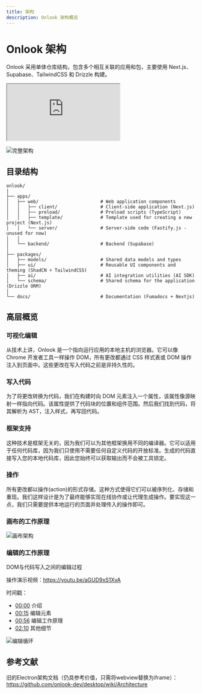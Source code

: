 ```yaml
---
title: 架构
description: Onlook 架构概览
---
```


# Onlook 架构

Onlook 采用单体仓库结构，包含多个相互关联的应用和包，主要使用 Next.js、Supabase、TailwindCSS 和 Drizzle 构建。

<div className="relative h-[500px] overflow-hidden">
  <iframe
    className="absolute top-0 left-0 h-full w-full"
    src="https://www.youtube.com/embed/iaixwRNjg4I"
    title="Onlook Architecture Walkthrough"
    allow="accelerometer; autoplay; clipboard-write; encrypted-media; gyroscope; picture-in-picture; web-share"
    allowFullScreen
  ></iframe>
</div>

![完整架构](/images/full-architecture.png)

## 目录结构

```
onlook/
|
├── apps/
│   ├── web/                       # Web application components
│   │   ├── client/                # Client-side application (Next.js)
│   │   ├── preload/               # Preload scripts (TypeScript)
│   │   ├── template/              # Template used for creating a new project (Next.js)
│   │   └── server/                # Server-side code (Fastify.js - unused for now)
│   │
│   └── backend/                   # Backend (Supabase)
│   
├── packages/
│   ├── models/                    # Shared data models and types
│   ├── ui/                        # Reusable UI components and theming (ShadCN + TailwindCSS)
│   ├── ai/                        # AI integration utilities (AI SDK)
│   └── schema/                    # Shared schema for the application (Drizzle ORM)
│   
└── docs/                          # Documentation (Fumadocs + Nextjs)
```

## 高层概览

### 可视化编辑

从技术上讲，Onlook 是一个指向运行应用的本地主机的浏览器。它可以像 Chrome 开发者工具一样操作 DOM，所有更改都通过 CSS 样式表或 DOM 操作注入到页面中。这些更改在写入代码之前是非持久性的。

### 写入代码

为了将更改转换为代码，我们在构建时向 DOM 元素注入一个属性，该属性像源映射一样指向代码。该属性提供了代码块的位置和组件范围。然后我们找到代码，将其解析为 AST，注入样式，再写回代码。

### 框架支持

这种技术是框架无关的，因为我们可以为其他框架换用不同的编译器。它可以适用于任何代码库，因为我们只使用不需要任何自定义代码的开放标准。生成的代码直接写入您的本地代码库，因此您始终可以获取输出而不会被工具锁定。

### 操作

所有更改都以操作(action)的形式存储。这种方式使得它们可以被序列化、存储和重现。我们这样设计是为了最终能够实现在线协作或让代理生成操作。要实现这一点，我们只需要提供本地运行的页面并处理传入的操作即可。

### 画布的工作原理

![画布架构](/images/canvas-architecture.png)

### 编辑的工作原理

DOM与代码写入之间的编辑过程

操作演示视频：https://youtu.be/aGUD9xS1XvA

时间戳：

* [00:00](https://www.youtube.com/watch?v=aGUD9xS1XvA&t=0s) 介绍
* [00:15](https://www.youtube.com/watch?v=aGUD9xS1XvA&t=15s) 编辑元素
* [00:56](https://www.youtube.com/watch?v=aGUD9xS1XvA&t=56s) 编辑工作原理
* [02:10](https://www.youtube.com/watch?v=aGUD9xS1XvA&t=130s) 其他细节

![编辑循环](/images/edit-loop.png)

## 参考文献

旧的Electron架构文档（仍具参考价值，只需将webview替换为iframe）：https://github.com/onlook-dev/desktop/wiki/Architecture